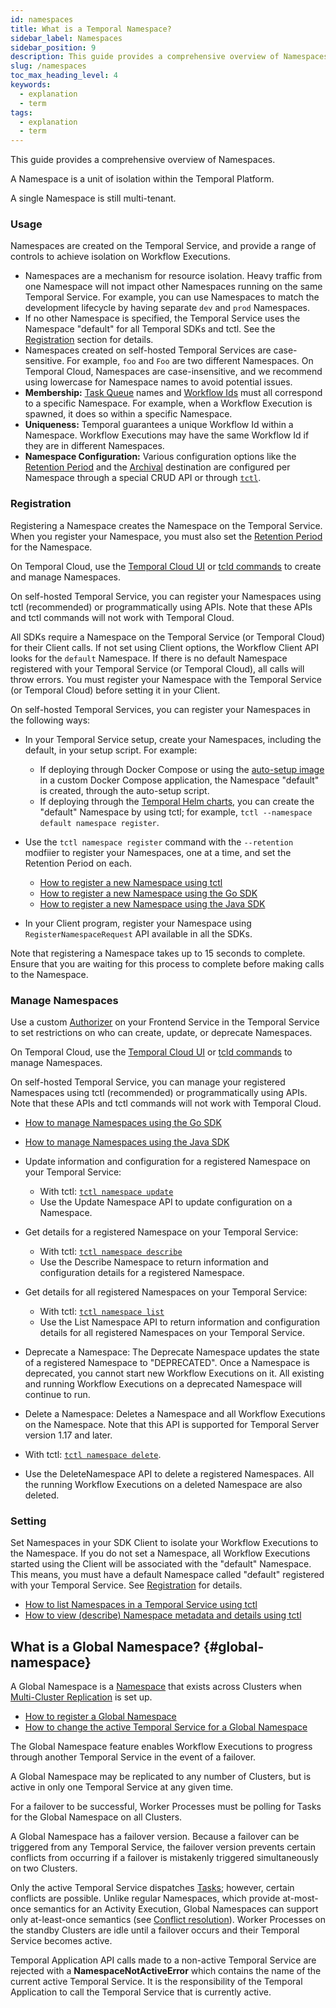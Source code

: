 ```yaml
---
id: namespaces
title: What is a Temporal Namespace?
sidebar_label: Namespaces
sidebar_position: 9
description: This guide provides a comprehensive overview of Namespaces.
slug: /namespaces
toc_max_heading_level: 4
keywords:
  - explanation
  - term
tags:
  - explanation
  - term
---
```


This guide provides a comprehensive overview of Namespaces.

A Namespace is a unit of isolation within the Temporal Platform.

A single Namespace is still multi-tenant.

### Usage

Namespaces are created on the Temporal Service, and provide a range of controls to achieve isolation on Workflow Executions.

- Namespaces are a mechanism for resource isolation. Heavy traffic from one Namespace will not impact other Namespaces running on the same Temporal Service.
  For example, you can use Namespaces to match the development lifecycle by having separate `dev` and `prod` Namespaces.
- If no other Namespace is specified, the Temporal Service uses the Namespace "default" for all Temporal SDKs and tctl.
  See the [Registration](#registration) section for details.
- Namespaces created on self-hosted Temporal Services are case-sensitive. For example, `foo` and `Foo` are two different Namespaces.
  On Temporal Cloud, Namespaces are case-insensitive, and we recommend using lowercase for Namespace names to avoid potential issues.
- **Membership:** [Task Queue](/workers#task-queue) names and [Workflow Ids](/workflows#workflow-id) must all correspond to a specific Namespace.
  For example, when a Workflow Execution is spawned, it does so within a specific Namespace.
- **Uniqueness:** Temporal guarantees a unique Workflow Id within a Namespace.
  Workflow Executions may have the same Workflow Id if they are in different Namespaces.
- **Namespace Configuration:** Various configuration options like the [Retention Period](/clusters#retention-period) and the [Archival](/clusters#archival) destination are configured per Namespace through a special CRUD API or through [`tctl`](/tctl-v1/namespace).

### Registration

Registering a Namespace creates the Namespace on the Temporal Service.
When you register your Namespace, you must also set the [Retention Period](/clusters#retention-period) for the Namespace.

On Temporal Cloud, use the [Temporal Cloud UI](/cloud/namespaces#create-a-namespace) or [tcld commands](https://docs.temporal.io/cloud/tcld/namespace/) to create and manage Namespaces.

On self-hosted Temporal Service, you can register your Namespaces using tctl (recommended) or programmatically using APIs. Note that these APIs and tctl commands will not work with Temporal Cloud.

All SDKs require a Namespace on the Temporal Service (or Temporal Cloud) for their Client calls. If not set using Client options, the Workflow Client API looks for the `default` Namespace. If there is no default Namespace registered with your Temporal Service (or Temporal Cloud), all calls will throw errors.
You must register your Namespace with the Temporal Service (or Temporal Cloud) before setting it in your Client.

On self-hosted Temporal Services, you can register your Namespaces in the following ways:

- In your Temporal Service setup, create your Namespaces, including the default, in your setup script.
  For example:

  - If deploying through Docker Compose or using the [auto-setup image](https://github.com/temporalio/docker-builds/blob/main/docker/auto-setup.sh) in a custom Docker Compose application, the Namespace "default" is created, through the auto-setup script.
  - If deploying through the [Temporal Helm charts](https://github.com/temporalio/helm-charts), you can create the "default" Namespace by using tctl; for example, `tctl --namespace default namespace register`.

- Use the `tctl namespace register` command with the `--retention` modfiier to register your Namespaces, one at a time, and set the Retention Period on each.

  - [How to register a new Namespace using tctl](/tctl-v1/namespace#register)
  - [How to register a new Namespace using the Go SDK](/dev-guide/go/features#register-namespace)
  - [How to register a new Namespace using the Java SDK](/dev-guide/java/features#register-namespace)

- In your Client program, register your Namespace using `RegisterNamespaceRequest` API available in all the SDKs.

Note that registering a Namespace takes up to 15 seconds to complete. Ensure that you are waiting for this process to complete before making calls to the Namespace.

### Manage Namespaces

Use a custom [Authorizer](/self-hosted-guide/security#authorizer-plugin) on your Frontend Service in the Temporal Service to set restrictions on who can create, update, or deprecate Namespaces.

On Temporal Cloud, use the [Temporal Cloud UI](/cloud/namespaces) or [tcld commands](/cloud/tcld/namespace/) to manage Namespaces.

On self-hosted Temporal Service, you can manage your registered Namespaces using tctl (recommended) or programmatically using APIs.
Note that these APIs and tctl commands will not work with Temporal Cloud.

- [How to manage Namespaces using the Go SDK](/dev-guide/go/features#manage-namespaces)
- [How to manage Namespaces using the Java SDK](/dev-guide/java/features#manage-namespaces)

- Update information and configuration for a registered Namespace on your Temporal Service:

  - With tctl: [`tctl namespace update`](/tctl-v1/namespace#update)
  - Use the Update Namespace API to update configuration on a Namespace.

- Get details for a registered Namespace on your Temporal Service:

  - With tctl: [`tctl namespace describe`](/tctl-v1/namespace#describe)
  - Use the Describe Namespace to return information and configuration details for a registered Namespace.

- Get details for all registered Namespaces on your Temporal Service:

  - With tctl: [`tctl namespace list`](/tctl-v1/namespace#list)
  - Use the List Namespace API to return information and configuration details for all registered Namespaces on your Temporal Service.

- Deprecate a Namespace: The Deprecate Namespace updates the state of a registered Namespace to "DEPRECATED". Once a Namespace is deprecated, you cannot start new Workflow Executions on it. All existing and running Workflow Executions on a deprecated Namespace will continue to run.

- Delete a Namespace: Deletes a Namespace and all Workflow Executions on the Namespace. Note that this API is supported for Temporal Server version 1.17 and later.
- With tctl: [`tctl namespace delete`](/cli/operator#delete).
- Use the DeleteNamespace API to delete a registered Namespaces. All the running Workflow Executions on a deleted Namespace are also deleted.

### Setting

Set Namespaces in your SDK Client to isolate your Workflow Executions to the Namespace.
If you do not set a Namespace, all Workflow Executions started using the Client will be associated with the "default" Namespace. This means, you must have a default Namespace called "default" registered with your Temporal Service. See [Registration](#registration) for details.

<!-- TODO add sample for this to link to -[How to set the Namespace for a Temporal Client](/) -->

- [How to list Namespaces in a Temporal Service using tctl](/tctl-v1/namespace#list)
- [How to view (describe) Namespace metadata and details using tctl](/tctl-v1/namespace#describe)

## What is a Global Namespace? {#global-namespace}

A Global Namespace is a [Namespace](/namespaces) that exists across Clusters when [Multi-Cluster Replication](/clusters#multi-cluster-replication) is set up.

- [How to register a Global Namespace](/tctl-v1/namespace#register)
- [How to change the active Temporal Service for a Global Namespace](/tctl-v1/namespace#update)

The Global Namespace feature enables Workflow Executions to progress through another Temporal Service in the event of a failover.

A Global Namespace may be replicated to any number of Clusters, but is active in only one Temporal Service at any given time.

For a failover to be successful, Worker Processes must be polling for Tasks for the Global Namespace on all Clusters.

A Global Namespace has a failover version.
Because a failover can be triggered from any Temporal Service, the failover version prevents certain conflicts from occurring if a failover is mistakenly triggered simultaneously on two Clusters.

Only the active Temporal Service dispatches [Tasks](/workers#task); however, certain conflicts are possible.
Unlike regular Namespaces, which provide at-most-once semantics for an Activity Execution, Global Namespaces can support only at-least-once semantics (see [Conflict resolution](/clusters#conflict-resolution)).
Worker Processes on the standby Clusters are idle until a failover occurs and their Temporal Service becomes active.

Temporal Application API calls made to a non-active Temporal Service are rejected with a **NamespaceNotActiveError** which contains the name of the current active Temporal Service.
It is the responsibility of the Temporal Application to call the Temporal Service that is currently active.
